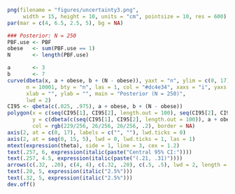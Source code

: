 
```r
png(filename = "figures/uncertainty3.png", 
     width = 15, height = 10, units = "cm", pointsize = 10, res = 600)
par(mar = c(4, 6.5, 2.5, 5), bg = NA)

### Posterior: N = 250
PBF.use <- PBF
obese   <- sum(PBF.use == 1)
N       <- length(PBF.use)

a       <- 3
b       <- 7
curve(dbeta(x, a + obese, b + (N - obese)), yaxt = "n", ylim = c(0, 17), xlim = c(.15, .35), 
      n = 10001, bty = "n", las = 1, col = "#dc4e34", xaxs = "i", yaxs = "i", 
      xlab = "", ylab = "", main = "Posterior (N = 250)", 
      lwd = 2)
CI95 <- qbeta(c(.025, .975), a + obese, b + (N - obese))
polygon(x = c(seq(CI95[1], CI95[2], length.out = 100), seq(CI95[2], CI95[1], length.out = 100)), 
        y = c(dbeta(c(seq(CI95[1], CI95[2], length.out = 100)), a + obese, b + (N - obese)), rep(0, 100)), 
        col = rgb(229/256, 26/256, 26/256, .2), border = NA)
axis(2, at = c(0, 17), labels = c("", ""), lwd.ticks = 0)
axis(2, at = seq(0, 15, 5), lwd = 0, lwd.ticks = 1, las = 1)
mtext(expression(theta), side = 1, line = 3, cex = 1.2)
text(.257, 6, expression(italic(paste("Central 95% CI:"))))
text(.257, 4.5, expression(italic(paste("(.21, .31)"))))
arrows(c(.32, .20), c(4, 4), c(.32, .20), c(.5, .5), lwd = 2, length = .1)
text(.20, 5, expression(italic("2.5%")))
text(.32, 5, expression(italic("2.5%")))
dev.off()
```

